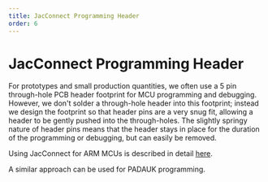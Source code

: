 ```yaml
---
title: JacConnect Programming Header
order: 6
---
```


# JacConnect Programming Header

For prototypes and small production quantities, we often use a 5 pin through-hole PCB header footprint for MCU programming and debugging. However, we don't solder a through-hole header into this footprint; instead we design the footprint so that header pins are a very snug fit, allowing a header to be gently pushed into the through-holes. The slightly springy nature of header pins means that the header stays in place for the duration of the programming or debugging, but can easily be removed. 

Using JacConnect for ARM MCUs is described in detail [here](https://arcade.makecode.com/hardware/dbg#target-end).

A similar approach can be used for PADAUK programming. 


